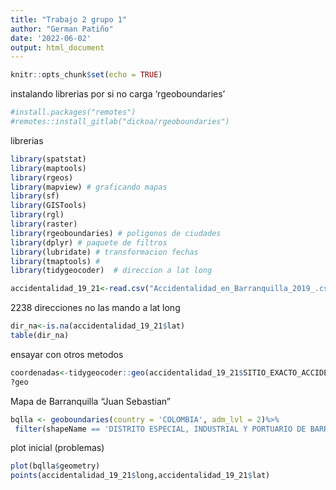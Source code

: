 ```yaml
---
title: "Trabajo 2 grupo 1"
author: "German Patiño"
date: '2022-06-02'
output: html_document
---
```


```r
knitr::opts_chunk$set(echo = TRUE)
```

instalando librerias por si no carga 'rgeoboundaries'
```r
#install.packages("remotes")
#remotes::install_gitlab("dickoa/rgeoboundaries")
```


librerias 

```r
library(spatstat)
library(maptools)
library(rgeos)
library(mapview) # graficando mapas
library(sf)
library(GISTools)
library(rgl)
library(raster)
library(rgeoboundaries) # poligonos de ciudades
library(dplyr) # paquete de filtros
library(lubridate) # transformacion fechas
library(tmaptools) # 
library(tidygeocoder)  # direccion a lat long
```


 

```r
accidentalidad_19_21<-read.csv("Accidentalidad_en_Barranquilla_2019_.csv")
```

2238 direcciones no las mando a lat long

```r
dir_na<-is.na(accidentalidad_19_21$lat)
table(dir_na)

```

ensayar con otros metodos

```r
coordenadas<-tidygeocoder::geo(accidentalidad_19_21$SITIO_EXACTO_ACCIDENTE[dir_na],method = "osm")
?geo
```

Mapa de Barranquilla "Juan Sebastian"

```r
bqlla <- geoboundaries(country = 'COLOMBIA', adm_lvl = 2)%>%
 filter(shapeName == 'DISTRITO ESPECIAL, INDUSTRIAL Y PORTUARIO DE BARR*')
```

plot inicial  (problemas)

```r
plot(bqlla$geometry)
points(accidentalidad_19_21$long,accidentalidad_19_21$lat)
```

